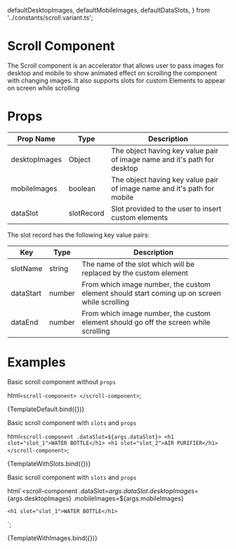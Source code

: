   defaultDesktopImages,
  defaultMobileImages,
  defaultDataSlots,
} from '../constants/scroll.variant.ts';

<Meta title="Accelerators/Scroll Component" />

# Scroll Component

The Scroll component is an accelerator that allows user to pass images for desktop and mobile to show animated effect on scrolling the component with changing images. It also supports slots for custom Elements to appear on screen while scrolling

# Props

| Prop Name     | Type       | Description                                                              |
| ------------- | ---------- | ------------------------------------------------------------------------ |
| desktopImages | Object     | The object having key value pair of image name and it's path for desktop |
| mobileImages  | boolean    | The object having key value pair of image name and it's path for mobile  |
| dataSlot      | slotRecord | Slot provided to the user to insert custom elements                      |

The slot record has the following key value pairs:

| Key       | Type   | Description                                                                                  |
| --------- | ------ | -------------------------------------------------------------------------------------------- |
| slotName  | string | The name of the slot which will be replaced by the custom element                            |
| dataStart | number | From which image number, the custom element should start coming up on screen while scrolling |
| dataEnd   | number | From which image number, the custom element should go off the screen while scrolling         |


# Examples

Basic  scroll component without `props`

  html`<scroll-component> </scroll-component>`;

<Canvas columns={1}>
  <Story name="default">{TemplateDefault.bind({})}</Story>
</Canvas>

Basic scroll component with `slots` and `props`

  html`<scroll-component .dataSlot=${args.dataSlot}>
    <h1 slot="slot_1">WATER BOTTLE</h1>
    <h1 slot="slot_2">AIR PURIFIER</h1>
  </scroll-component>`;

<Canvas columns={1}>
  <Story
    name="withSlots"
    args={{
      dataSlot: [
        {
          dataStart: 1,
          dataEnd: 2,
          slotName: 'slot_1',
        },
        {
          dataStart: 3,
          dataEnd: 5,
          slotName: 'slot_2',
        },
      ],
    }}
  >
    {TemplateWithSlots.bind({})}
  </Story>
</Canvas>

Basic  scroll component with `slots` and `props`

  html`<scroll-component
    .dataSlot=${args.dataSlot}
    .desktopImages=${args.desktopImages}
    .mobileImages=${args.mobileImages}
  >
    <h1 slot="slot_1">WATER BOTTLE</h1>
  </scroll-component>`;

<Canvas columns={1}>
  <Story
    name="withImages"
    args={{
      dataSlot: defaultDataSlots,
      desktopImages: defaultDesktopImages,
      mobileImages: defaultMobileImages,
    }}
  >
    {TemplateWithImages.bind({})}
  </Story>
</Canvas>
